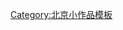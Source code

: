 {{Asbox
| image     = TempleofHeaven-HallofPrayer.jpg
| pix       = 40x30
| subject   =  
| qualifier = 關於[[北京]]
| category  = 北京小作品
| tempsort  =  
| name      = Template:Beijing-stub
}}<noinclude>
[[Category:北京小作品模板]]
</noinclude>